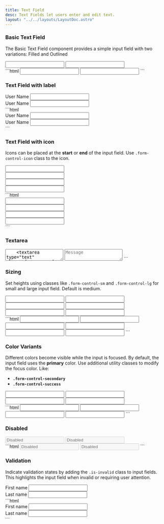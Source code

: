 ```yaml
---
title: Text Field
desc: Text Fields let users enter and edit text.
layout: "../../layouts/LayoutDoc.astro"
---
```



### Basic Text Field

The Basic Text Field component provides a simple input field with two variations: Filled and Outlined

<Example>
  <div slot="preview" class="not-prose grid items-center gap-3 sm:grid-cols-2">
    <input type="text" class="form-control" />
    <input type="text" class="form-control-outline" />
  </div>
  <div slot="code">
    ```html
    <input type="text" class="form-control" />
    <input type="text" class="form-control-outline" />
    ```
  </div>
</Example>

### Text Field with label

<Example>
  <div slot="preview" class="not-prose grid items-center gap-3 sm:grid-cols-2">
    <div class="form-field">
      <label class="form-label">User Name</label>
      <input type="text" class="form-control" />
    </div>
    <div class="form-field">
      <label class="form-label">User Name</label>
      <input type="text" class="form-control-outline" />
    </div>
  </div>
  <div slot="code">
    ```html
    <div class="form-field">
      <label class="form-label">User Name</label>
      <input type="text" class="form-control" />
    </div>
    <div class="form-field">
      <label class="form-label">User Name</label>
      <input type="text" class="form-control-outline" />
    </div>
    ```
  </div>
</Example>

### Text Field with icon

Icons can be placed at the **start** or **end** of the input field. Use `.form-control-icon` class to the icon.

<Example>
  <div slot="preview" class="not-prose grid items-center gap-3 sm:grid-cols-2">
    <div class="input-group-icon">
      <span class="icon-[material-symbols--calendar-today-outline-rounded] form-control-icon-start"></span>
      <input type="text" class="form-control" />
    </div>
    <div class="input-group-icon">
      <span class="icon-[material-symbols--calendar-today-outline-rounded] form-control-icon-start"></span>
      <input type="text" class="form-control-outline" />
    </div>
    <div class="input-group-icon">
      <input type="text" class="form-control" />
      <span class="icon-[material-symbols--calendar-today-outline-rounded] form-control-icon-end"></span>
    </div>
    <div class="input-group-icon">
      <input type="text" class="form-control-outline" />
      <span class="icon-[material-symbols--calendar-today-outline-rounded] form-control-icon-end"></span>
    </div>
  </div>
  <div slot="code">
    ```html
    <div class="input-group-icon">
      <span class="icon-[material-symbols--calendar-today-outline-rounded] form-control-icon-start"></span>
      <input type="text" class="form-control" />
    </div>
    <div class="input-group-icon">
      <span class="icon-[material-symbols--calendar-today-outline-rounded] form-control-icon-start"></span>
      <input type="text" class="form-control-outline" />
    </div>
    <div class="input-group-icon">
      <input type="text" class="form-control" />
      <span class="icon-[material-symbols--calendar-today-outline-rounded] form-control-icon-end"></span>
    </div>
    <div class="input-group-icon">
      <input type="text" class="form-control-outline" />
      <span class="icon-[material-symbols--calendar-today-outline-rounded] form-control-icon-end"></span>
    </div>
    ```
  </div>
</Example>

### Textarea

<Example>
  <div slot="preview" class="not-prose grid items-center gap-3 sm:grid-cols-2">
    <textarea type="text" class="form-control" placeholder="Message" />
    <textarea type="text" class="form-control-outline" placeholder="Message" />
  </div>
  <div slot="code">
    ```html
    <textarea type="text" class="form-control" placeholder="Message"></textarea>
    <textarea type="text" class="form-control-outline" placeholder="Message"></textarea>
    ```
  </div>
</Example>

### Sizing

Set heights using classes like <code>.form-control-sm</code> and <code>.form-control-lg</code> for small and large input field. Default is medium.

<Example>
  <div slot="preview" class="not-prose grid items-center gap-3 sm:grid-cols-3">
    <input type="text" class="form-control form-control-sm" />
    <input type="text" class="form-control" />
    <input type="text" class="form-control form-control-lg" />
    <input type="text" class="form-control-outline form-control-sm" />
    <input type="text" class="form-control-outline" />
    <input type="text" class="form-control-outline form-control-lg" />
  </div>
  <div slot="code">
    ```html
    <input type="text" class="form-control form-control-sm" />
    <input type="text" class="form-control" />
    <input type="text" class="form-control form-control-lg" />
    <input type="text" class="form-control-outline form-control-sm" />
    <input type="text" class="form-control-outline" />
    <input type="text" class="form-control-outline form-control-lg" />
    ```
  </div>
</Example>

### Color Variants

Different colors become visible while the input is focused. By default, the input field uses the **primary** color. Use additional utility classes to modify the focus color. Like:

- **`.form-control-secondary`**
- **`.form-control-success`**

<Example>
  <div slot="preview" class="not-prose grid items-center gap-3 sm:grid-cols-2">
    <input type="text" class="form-control form-control-secondary" />
    <input type="text" class="form-control form-control-success" />
    <input type="text" class="form-control-outline form-control-secondary" />
    <input type="text" class="form-control-outline form-control-success" />
  </div>
  <div slot="code">
    ```html
    <input type="text" class="form-control form-control-secondary" />
    <input type="text" class="form-control form-control-success" />
    <input type="text" class="form-control-outline form-control-secondary" />
    <input type="text" class="form-control-outline form-control-success" />
    ```
  </div>
</Example>

### Disabled

<Example>
  <div slot="preview" class="not-prose grid items-center gap-3 sm:grid-cols-2">
    <input type="text" class="form-control" placeholder="Disabled" disabled />
    <input type="text" class="form-control-outline" placeholder="Disabled" disabled />
  </div>
  <div slot="code">
    ```html
    <input type="text" class="form-control" placeholder="Disabled" disabled />
    <input type="text" class="form-control-outline" placeholder="Disabled" disabled />
    ```
  </div>
</Example>

### Validation

Indicate validation states by adding the `.is-invalid` class to input fields. This highlights the input field when invalid or requiring user attention.

<Example>
  <div slot="preview" class="not-prose grid items-center gap-3 sm:grid-cols-2">
    <div class="form-field">
      <label class="form-label">First name</label>
      <input type="text" class="form-control is-invalid" />
    </div>
    <div class="form-field">
      <label class="form-label">Last name</label>
      <input type="text" class="form-control-outline is-invalid" />
    </div>
  </div>
  <div slot="code">
    ```html
    <div class="form-field">
      <label class="form-label">First name</label>
      <input type="text" class="form-control is-invalid" />
    </div>
    <div class="form-field">
      <label class="form-label">Last name</label>
      <input type="text" class="form-control-outline is-invalid" />
    </div>
    ```
  </div>
</Example>
